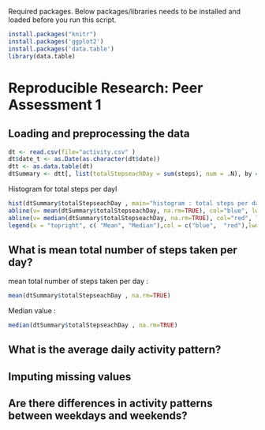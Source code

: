 Required packages. Below packages/libraries needs to be installed and loaded before you run this script.

```r
install.packages("knitr")
install.packages('ggplot2')
install.packages('data.table')
library(data.table)

```

# Reproducible Research: Peer Assessment 1

## Loading and preprocessing the data
```r
dt <- read.csv(file="activity.csv" )
dt$date_t <- as.Date(as.character(dt$date))
dtt <- as.data.table(dt)
dtSummary <- dtt[, list(totalStepseachDay = sum(steps), num = .N), by = date_t]
```

Histogram for total steps per dayl

```r
hist(dtSummary$totalStepseachDay , main="histogram : total steps per day")
abline(v= mean(dtSummary$totalStepseachDay, na.rm=TRUE), col="blue", lwd=3)
abline(v= median(dtSummary$totalStepseachDay, na.rm=TRUE), col="red", lwd=1)
legend(x = "topright", c( "Mean", "Median"),col = c("blue",  "red"),lwd = c(2, 2))

```


## What is mean total number of steps taken per day?
mean total number of steps taken per day :
```r
mean(dtSummary$totalStepseachDay , na.rm=TRUE)
```

Median value : 
```r
median(dtSummary$totalStepseachDay , na.rm=TRUE)
```


## What is the average daily activity pattern?



## Imputing missing values



## Are there differences in activity patterns between weekdays and weekends?
